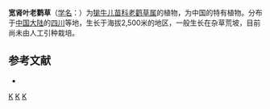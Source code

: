 {{Speciesbox 
| taxon = Geranium platyrenifolium
| authority = [[谭仲明|Z. M. Tan]]
}}

'''宽肾叶老鹳草'''（[[学名|学名]]：{{lang|la|''Geranium platyrenifolium''}}）为[[牻牛儿苗科|牻牛儿苗科]][[老鹳草属|老鹳草属]]的植物，为中国的特有植物。分布于[[中国大陆|中国大陆]]的[[四川|四川]]等地，生长于海拔2,500米的地区，一般生长在杂草荒坡，目前尚未由人工引种栽培。

== 参考文献 ==
<div class="references-small">
* {{cite web| url =http://www.bioinfo.cn/db05/KmzwSpecies.php?action=view&id=9714| title =宽肾叶老鹳草| work =《中国高等植物数据库全库》| publisher =中国科学院微生物研究所| author =昆明植物研究所| accessdate =2009-02-24| deadurl =yes| archiveurl =https://web.archive.org/web/20160305051509/http://www.bioinfo.cn/db05/KmzwSpecies.php?action=view&id=9714| archivedate =2016-03-05}}
</div>
{{Taxonbar|from=Q10951829}}

[[Category:老鹳草属|K]]
[[Category:中國特有植物|K]]
[[Category:四川植物|K]]
